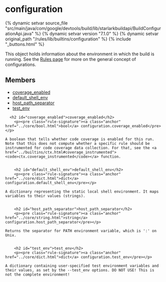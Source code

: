 <html devsite>
<head>
  <meta name="project_path" value="/_project.yaml">
  <meta name="book_path" value="/versions/7.1.0/_book.yaml">
</head>
<body>

<h1 class="page-title" id="modules.configuration">configuration</h1>

{% dynamic setvar source_file "src/main/java/com/google/devtools/build/lib/starlarkbuildapi/BuildConfigurationApi.java" %}
{% dynamic setvar version "7.1.0" %}
{% dynamic setvar original_path "/rules/lib/builtins/configuration" %}
{% include "_buttons.html" %}
<!-- {% raw %} -->

This object holds information about the environment in which the build is running. See the <a href='https://bazel.build/versions/7.1.0/extending/rules#configurations'>Rules page</a> for more on the general concept of configurations.

<h2>Members</h2>
<ul>
    <li>
    <a href="#coverage_enabled">coverage_enabled</a>
  </li>
      <li>
    <a href="#default_shell_env">default_shell_env</a>
  </li>
      <li>
    <a href="#host_path_separator">host_path_separator</a>
  </li>
      <li>
    <a href="#test_env">test_env</a>
  </li>
  </ul>

      <h2 id="coverage_enabled">coverage_enabled</h2>
        <p><pre class="rule-signature"><a class="anchor" href="../core/bool.html">bool</a> configuration.coverage_enabled</pre></p>

    A boolean that tells whether code coverage is enabled for this run. Note that this does not compute whether a specific rule should be instrumented for code coverage data collection. For that, see the <a href="../builtins/ctx.html#coverage_instrumented"><code>ctx.coverage_instrumented</code></a> function.


        <h2 id="default_shell_env">default_shell_env</h2>
        <p><pre class="rule-signature"><a class="anchor" href="../core/dict.html">dict</a> configuration.default_shell_env</pre></p>

    A dictionary representing the static local shell environment. It maps variables to their values (strings).


        <h2 id="host_path_separator">host_path_separator</h2>
        <p><pre class="rule-signature"><a class="anchor" href="../core/string.html">string</a> configuration.host_path_separator</pre></p>

    Returns the separator for PATH environment variable, which is ':' on Unix.


        <h2 id="test_env">test_env</h2>
        <p><pre class="rule-signature"><a class="anchor" href="../core/dict.html">dict</a> configuration.test_env</pre></p>

    A dictionary containing user-specified test environment variables and their values, as set by the --test_env options. DO NOT USE! This is not the complete environment!



</body>
</html>

<!-- {% endraw %} -->
